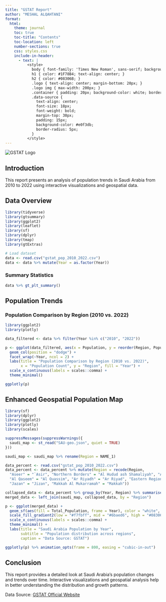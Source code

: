 ---
title: "GSTAT Report"
author: "MESHAL ALQAHTANI"
format:
  html:
    theme: journal
    toc: true
    toc-title: "Contents"
    toc-location: left
    number-sections: true
    css: styles.css
    include-in-header:
      - text: |
          <style>
            body { font-family: 'Times New Roman', sans-serif; background-color: #f4f4f4; color: #333; }
            h1 { color: #1F78B4; text-align: center; }
            h2 { color: #08306B; }
            .logo { text-align: center; margin-bottom: 20px; }
            .logo img { max-width: 200px; }
            .container { padding: 20px; background-color: white; border-radius: 10px; box-shadow: 0px 0px 10px rgba(0, 0, 0, 0.1); }
            .data-source {
              text-align: center;
              font-size: 18px;
              font-weight: bold;
              margin-top: 30px;
              padding: 15px;
              background-color: #e0f3db;
              border-radius: 5px;
            }
          </style>
---

<div class="logo">
  <img src="gstat.png" alt="GSTAT Logo">
</div>

<div class="container">

## Introduction
This report presents an analysis of population trends in Saudi Arabia from 2010 to 2022 using interactive visualizations and geospatial data.

## Data Overview

```{r,echo=FALSE,message=FALSE,warning=FALSE}
library(tidyverse)
library(gtsummary)
library(ggplot2)
library(leaflet)
library(sf)
library(dplyr)
library(tmap)
library(gtExtras)

# Load dataset
data <- read.csv("gstat_pop_2010_2022.csv")
data <- data %>% mutate(Year = as.factor(Year))
```

### Summary Statistics

```{r,echo=FALSE,message=FALSE,warning=FALSE}
data %>% gt_plt_summary()
```

## Population Trends

### Population Comparison by Region (2010 vs. 2022)

```{r,echo=FALSE,message=FALSE,warning=FALSE}
library(ggplot2)
library(plotly)

data_filtered <- data %>% filter(Year %in% c("2010", "2022"))

p <- ggplot(data_filtered, aes(x = Population, y = reorder(Region, Population), fill = Year)) +
  geom_col(position = "dodge") +
  facet_wrap(~Year, ncol = 2) +
  labs(title = "Population Comparison by Region (2010 vs. 2022)",
       x = "Population Count", y = "Region", fill = "Year") +
  scale_x_continuous(labels = scales::comma) +
  theme_minimal()

ggplotly(p)
```

## Enhanced Geospatial Population Map

```{r,echo=FALSE,message=FALSE,warning=FALSE}
library(sf)
library(dplyr)
library(ggplot2)
library(plotly)
library(scales)

suppressMessages(suppressWarnings({
  saudi_map <- st_read("SAU-geo.json", quiet = TRUE)
}))

saudi_map <- saudi_map %>% rename(Region = NAME_1)

data_percent <- read.csv("gstat_pop_2010_2022.csv")
data_percent <- data_percent %>% mutate(Region = recode(Region, 
  "Aseer" = "`Asir", "Northern Borders" = "Al Hudud ash Shamaliyah", "Al Madinah Al Munawwarah" = "Al Madinah", 
  "Al Qaseem" = "Al Quassim", "Ar Riyadh" = "Ar Riyad", "Eastern Region" = "Ash Sharqiyah", "Hail" = "Ha'il", 
  "Jazan" = "Jizan", "Makkah Al Mukarramah" = "Makkah"))

collapsed_data <- data_percent %>% group_by(Year, Region) %>% summarise(Total_Population = sum(Population, na.rm = TRUE), .groups = "drop")
merged_data <- left_join(saudi_map, collapsed_data, by = "Region")

p <- ggplot(merged_data) +
  geom_sf(aes(fill = Total_Population, frame = Year), color = "white", size = 0.2) +
  scale_fill_gradient2(low = "#f7fbff", mid = "#6baed6", high = "#08306B", midpoint = median(merged_data$Total_Population, na.rm = TRUE), name = "Population",labels = comma) +
  scale_x_continuous(labels = scales::comma) +
  theme_minimal() +
  labs(title = "Saudi Arabia Population by Year",
       subtitle = "Population distribution across regions",
       caption = "Data Source: GSTAT")

ggplotly(p) %>% animation_opts(frame = 800, easing = "cubic-in-out")
```

## Conclusion
This report provides a detailed look at Saudi Arabia’s population changes and trends over time. Interactive visualizations and geospatial analysis help in better understanding the distribution and growth patterns.

<div class="data-source">
  Data Source: <a href="https://www.stats.gov.sa/en/w/%D8%A7%D9%84%D8%B3%D9%83%D8%A7%D9%86-2010%D9%85-2022%D9%85-1" target="_blank">GSTAT Official Website</a>
</div>

</div>